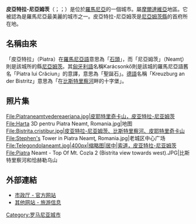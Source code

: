 {{inappropriate tone|time=2016-09-14T12:36:14+00:00}}
{{Infobox city
|name = 皮亚特拉-尼亚姆茨 
|native_name = Piatra-Neamţ
|other_name = {{lang|hu|Karácsonkő}}<br>{{lang|de|Kreuzburg an der Bistritz}}
|settlement_type = 首府
|image_seal = ROU_NT_Piatra_Neamt_CoA.png
|pushpin_map= Romania
|image_skyline = File:P. Neamt 2013 056 (9138983313).jpg
|pushpin_label_position = left
|pushpin_map_caption = {{PAGENAME}}在[[羅馬尼亞|羅馬尼亞]]的位置
|mapsize = 200px
|leader_title= 市長
|image_map = File:Piatra Neamț in the Neamț County.svg
|map_caption = {{PAGENAME}}在[[尼亞姆茨縣|尼亞姆茨縣]]的位置
|subdivision_type = [[国家|国家]]
|subdivision_name = {{羅馬尼亞}}
|subdivision_type1 = [[羅馬尼亞行政區劃|縣]]
|subdivision_name1 = [[尼亞姆茨縣|尼亞姆茨縣]]
|area_total_km2 = 77.4
|elevation_m = 345
|population_as_of  = 2011年
|population_total = 85,055
|population_density_km2 = auto
|leader_party = [[國家自由黨_(羅馬尼亞)|國家自由黨]]
|leader_name = Andrei Carabelea
| timezone =[[歐洲東部時間|歐洲東部時間]]
| utc_offset = +2
| timezone_DST = [[歐洲東部夏令時間|歐洲東部夏令時間]]
| utc_offset_DST = +3
| coordinates = {{coord|46|55|39|N|26|22|15|E|region:|display=inline,title}}
| postal_code = 610004–610292
| area_code = +40 233
| blank_name = [[友好城市|友好城市]]
| blank_info = {{ISR}}[[盧德_(以色列中央區)|盧德]]<br>{{ISR}}[[馬拉奇城|馬拉奇城]]<br>{{TUR}}[[貝爾加馬|貝爾加馬]]<br>{{MOL}}[[奧爾海伊|奧爾海伊]]<br>{{ITA}}[[韋爾巴尼亞|韋爾巴尼亞]]<br>{{ITA}}[[貝納斯科|貝納斯科]]
}}
'''皮亞特拉-尼亞姆茨'''（{{lang-ro|'''Piatra-Neamţ'''}}；{{lang-hu|Karácsonkő}}；{{lang-de|Kreuzburg an der Bistritz}}）是位於[[羅馬尼亞|羅馬尼亞]]的一個城市。屬[[摩爾達維亞|摩爾達維亞]]地區。它被認為是羅馬尼亞最美麗的城市之一。皮亞特拉-尼亞姆茨是[[尼亞姆茨縣|尼亞姆茨縣]]的首府所在地。
==名稱由來==
「皮亞特拉」（Piatra）在[[羅馬尼亞語|羅馬尼亞語]]意思為「[[石頭|石頭]]」，而「尼亞姆茨」（Neamţ）則是該城所的縣[[尼亞姆茨縣|尼亞姆茨]]。其[[匈牙利語|匈牙利語]]名稱Karácsonkő則是該城的羅馬尼亞語舊名「Piatra lui Crăciun」的意譯，意思為「聖誕石」。[[德語|德語]]名稱「Kreuzburg an der Bistritz」意思為「在[[比斯特里察河|比斯特里察河]]畔的十字堡」。

==照片集==
<gallery>
File:Piatraneamtvedereaeriana.jpg|皮耶特里奇卡山，皮亚特拉-尼亚姆茨
File:Harta 3D pentru Piatra Neamt, Romania.jpg|地图
File:Bistrita.cristibur.jpg|皮亚特拉-尼亚姆茨、比斯特里察河、皮耶特里奇卡山
File:Stephen's Tower in Piatra Neamţ, Romania.jpg|老城区中心广场
File:Telegondolaneamt.jpg|400px|缩略图|居中|索道，皮亚特拉-尼亚姆茨 
File:Piatra Neamt - Top Of Mt. Cozla 2 (Bistrita view towards west).JPG|比斯特里察河和恰赫勒乌山
</gallery>

==外部連結==
{{commons|Piatra Neamţ}}
*[https://www.primariapn.ro 市政厅 - 官方网站] {{Wayback|url=https://www.primariapn.ro/ |date=20140429191223 }}
*[http://www.piatra-neamt.net/en/index_en.php 其他网站 - 旅游信息] {{Wayback|url=http://www.piatra-neamt.net/en/index_en.php |date=20090226174256 }}

{{Neamț County}}

[[Category:罗马尼亚城市|Category:罗马尼亚城市]]